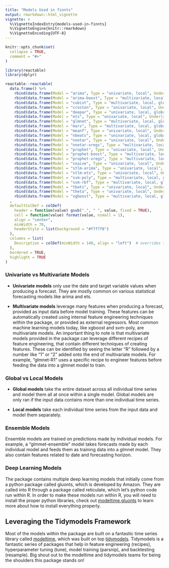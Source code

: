 ```yaml
---
title: "Models Used in finnts"
output: rmarkdown::html_vignette
vignette: >
  %\VignetteIndexEntry{models-used-in-finnts}
  %\VignetteEngine{knitr::rmarkdown}
  %\VignetteEncoding{UTF-8}
---
```



```r
knitr::opts_chunk$set(
  collapse = TRUE,
  comment = "#>"
)
```

```r
library(reactable)
library(dplyr)

reactable::reactable(
  data.frame() %>%
    rbind(data.frame(Model = "arima", Type = "univariate, local", Underlying.Package = "modeltime, forecast", Description = "Regression model that is based on finding relationships between lagged values of the target variable you are trying to forecast.")) %>%
    rbind(data.frame(Model = "arima-boost", Type = "multivariate, local", Underlying.Package = "modeltime, forecast, xgboost", Description = "Arima model (refer to arima) that models the trend compoent of target variable, then uses xgboost model (refer to xgboost) to train on the remaining residuals.")) %>%
    rbind(data.frame(Model = "cubist", Type = "multivariate, local, global, ensemble", Underlying.Package = "rules", Description = "Hybrid of tree based and linear regression approach. Many decision trees are built, but regression coefficients are used at each terminal node instead of averging values in other tree based approaches.")) %>%
    rbind(data.frame(Model = "croston", Type = "univariate, local", Underlying.Package = "modeltime, forecast", Description = "Useful for intermittent demand forecasting, aka when there are a lot of periods of zero values. Involves simple exponential smoothing on non-zero values of target variable and another application of seasonal exponential smoothing on periods between non-zero elements of the target variable. Refer to ets for more details on exponential smoothing.")) %>%
    rbind(data.frame(Model = "deepar", Type = "univariate, local, global", Underlying.Package = "modeltime.gluonts, reticulate, gluonts and torch (Python)", Description = "Autoregressive neural network (deep learning).")) %>%
    rbind(data.frame(Model = "ets", Type = "univariate, local", Underlying.Package = "modeltime, forecast", Description = "Forecasts produced using exponential smoothing methods are weighted averages of past observations, with the weights decaying exponentially as the observations get older. Exponential smoothing models try to forecast the components of a time series which can be broken down in to error, trend, and seasonality. These components can be forecasted separately then either added or multiplied together to get the final forecast output.")) %>%
    rbind(data.frame(Model = "glmnet", Type = "multivariate, local, global, ensemble", Underlying.Package = "parsnip, glmnet", Description = "Linear regression (line of best fit) with regularization to help prevent overfitting and built in variable selection.")) %>%
    rbind(data.frame(Model = "mars", Type = "multivariate, local, global", Underlying.Package = "parsnip, earth", Description = "An extension to linear regression that captures nonlinearities and interactions between variables.")) %>%
    rbind(data.frame(Model = "meanf", Type = "univariate, local", Underlying.Package = "modeltime, forecast", Description = "Simple average of previous year of target variable values.")) %>%
    rbind(data.frame(Model = "nbeats", Type = "univariate, local, global", Underlying.Package = "modeltime.gluonts, reticulate, gluonts (Python)", Description = "Another neural network (deep learning).")) %>%
    rbind(data.frame(Model = "nnetar", Type = "univariate, local", Underlying.Package = "modeltime, forecast", Description = "A neural network autoregression model is a traditional feed forward neural network (sometimes called an perceptron) that is fed by lagged values of the historical data set (similar to ARIMA).")) %>%
    rbind(data.frame(Model = "nnetar-xregs", Type = "multivariate, local", Underlying.Package = "modeltime, forecast", Description = "Same approach as nnetar but can incorporate other features in addition to the target variable, like external regressors and date features.")) %>%
    rbind(data.frame(Model = "prophet", Type = "univariate, local", Underlying.Package = "modeltime, prophet", Description = "Developed by Facebook, it's based on a generalized additive model (GAM): GAMs are simply a class of statistical Models in which the usual linear relationship between the target variable and predictors are replaced by several non linear smooth functions to model and capture the non linearities in the data.")) %>%
    rbind(data.frame(Model = "prophet-boost", Type = "multivariate, local", Underlying.Package = "modeltime, prophet, xgboost", Description = "Prophet model (refer to prophet) that models the trend compoent of target variable, then uses xgboost model (refer to xgboost) to train on the remaining residuals.")) %>%
    rbind(data.frame(Model = "prophet-xregs", Type = "multivariate, local", Underlying.Package = "modeltime, prophet", Description = "Prophet model that incorporates external regressors and other engineered features.")) %>%
    rbind(data.frame(Model = "snaive", Type = "univariate, local", Underlying.Package = "modeltime, forecast", Description = "Simple model that takes the value from the same period in the previous year.")) %>%
    rbind(data.frame(Model = "stlm-arima", Type = "univariate, local", Underlying.Package = "modeltime, forecast", Description = "Applies an STL decomposition (breaks out target variable into seasonal, trend, and error/residual/remainder components), models the seasonally adjusted data, reseasonalizes, and returns the forecasts. An arima model (refer to arima) is used in forecasting the seasonaly adjusted data.")) %>%
    rbind(data.frame(Model = "stlm-ets", Type = "univariate, local", Underlying.Package = "modeltime, forecast", Description = "Applies an STL decomposition (breaks out target variable into seasonal, trend, and error/residual/remainder components), models the seasonally adjusted data, reseasonalizes, and returns the forecasts. An ets model (refer to ets) is used in forecasting the seasonaly adjusted data.")) %>%
    rbind(data.frame(Model = "svm-poly", Type = "multivariate, local, global, ensemble", Underlying.Package = "parsnip, kernlab", Description = "Uses a nonlinear function, specifically a polynomial function, to create a regression line of the target variable.")) %>%
    rbind(data.frame(Model = "svm-rbf", Type = "multivariate, local, global, ensemble", Underlying.Package = "parsnip, kernlab", Description = "Uses a nonlinear function, specifically a radial basis function, to create a regression line of the target variable.")) %>%
    rbind(data.frame(Model = "tbats", Type = "univariate, local", Underlying.Package = "modeltime, forecast", Description = "A spin off of the traditional ets model (refer to ets), with some additional components to capture multiple seasonalities.")) %>%
    rbind(data.frame(Model = "theta", Type = "univariate, local", Underlying.Package = "modeltime, forecast", Description = "Theta is similar to exponential smoothing (refer to ets) but with another component called drift. Adding drift to exponential smoothing allows the forecast to increase or decrease over time, where the amount of change over time (called the drift) is set to be the average change seen within the historical data.")) %>%
    rbind(data.frame(Model = "xgboost", Type = "multivariate, local, global, ensemble", Underlying.Package = "parsnip, xgboost", Description = "Builds many decision trees (similar to random forests), but predictions that are initially inaccurate are applied more weight in subsequent training rounds to increase accuracy across all predictions."))
  , 
  defaultColDef = colDef(
    header = function(value) gsub(".", " ", value, fixed = TRUE),
    cell = function(value) format(value, nsmall = 1),
    align = "center",
    minWidth = 70,
    headerStyle = list(background = "#f7f7f8")
  ),
  columns = list(
    Description = colDef(minWidth = 140, align = "left")  # overrides the default
  ),
  bordered = TRUE,
  highlight = TRUE
)

```

### Univariate vs Multivariate Models

* **Univariate models** only use the date and target variable values when producing a forecast. They are mostly common on various statistical forecasting models like arima and ets. 

* **Multivariate models** leverage many features when producing a forecast, provided as input data before model training. These features can be automatically created using internal feature engineering techniques within the package, or provided as external regressors. Most common machine learning models today, like xgboost and svm-poly, are multivariate models. An important thing to note is that multivariate models provided in the package can leverage different recipes of feature engineering, that contain different techniques of creating features. These can be identified by seeing the letter "R" followed by a number like "1" or "2" added onto the end of multivariate models. For example, "glmnet-R1" uses a specific recipe to engineer features before feeding the data into a glmnet model to train. 

### Global vs Local Models

* **Global models** take the entire dataset across all individual time series and model them all at once within a single model. Global models are only ran if the input data contains more than one individual time series. 

* **Local models** take each individual time series from the input data and model them separately. 

### Ensemble Models

Ensemble models are trained on predictions made by individual models. For example, a "glmmet-ensemble" model takes forecasts made by each individual model and feeds them as training data into a glmnet model. They also contain features related to date and forecasting horizon.

### Deep Learning Models

The package contains multiple deep learning models that initially come from a python package called gluonts, which is developed by Amazon. They are called into R through a package called reticulate, which let's python code run within R. In order to make these models run within R, you will need to install the proper python libraries, check out [modeltime.gluonts](https://business-science.github.io/modeltime.gluonts/articles/managing-envs.html) to learn more about how to install everything properly. 

## Leveraging the Tidymodels Framework

Most of the models within the package are built on a fantastic time series library called [modeltime](https://business-science.github.io/modeltime/), which was built on top [tidymodels](https://www.tidymodels.org/). Tidymodels is a fantastic series of packages that help in feature engineering (recipes), hyperparameter tuning (tune), model training (parsnip), and backtesting (resample). Big shout out to the modeltime and tidymodels teams for being the shoulders this package stands on!
